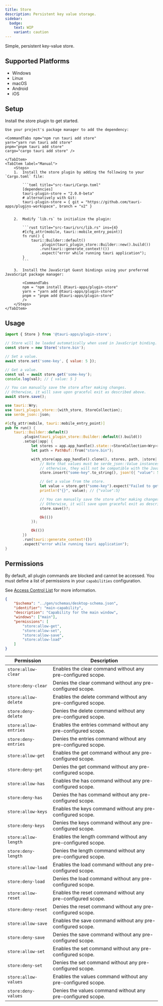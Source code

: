 ```yaml
---
title: Store
description: Persistent key value storage.
sidebar:
  badge:
    text: WIP
    variant: caution
---
```



<PluginLinks plugin="store" />

Simple, persistent key-value store.

## Supported Platforms

- Windows
- Linux
- macOS
- Android
- iOS

## Setup

Install the store plugin to get started.

<Tabs>
    <TabItem label="Automatic">

    Use your project's package manager to add the dependency:

    <CommandTabs npm="npm run tauri add store"
    yarn="yarn run tauri add store"
    pnpm="pnpm tauri add store"
    cargo="cargo tauri add store" />

    </TabItem>
    <TabItem label="Manual">
        <Steps>
        1.  Install the store plugin by adding the following to your `Cargo.toml` file:

            ```toml title="src-tauri/Cargo.toml"
            [dependencies]
            tauri-plugin-store = "2.0.0-beta"
            # alternatively with Git:
            tauri-plugin-store = { git = "https://github.com/tauri-apps/plugins-workspace", branch = "v2" }
            ```

        2.  Modify `lib.rs` to initialize the plugin:

            ```rust title="src-tauri/src/lib.rs" ins={4}
            #[cfg_attr(mobile, tauri::mobile_entry_point)]
            fn run() {
                tauri::Builder::default()
                    .plugin(tauri_plugin_store::Builder::new().build())
                    .run(tauri::generate_context!())
                    .expect("error while running tauri application");
            }
            ```

        3.  Install the JavaScript Guest bindings using your preferred JavaScript package manager:

            <CommandTabs
            npm = "npm install @tauri-apps/plugin-store"
            yarn = "yarn add @tauri-apps/plugin-store"
            pnpm = "pnpm add @tauri-apps/plugin-store"
            />
        </Steps>
    </TabItem>

</Tabs>

## Usage

<Tabs>
<TabItem label="JavaScript">

```js
import { Store } from '@tauri-apps/plugin-store';

// Store will be loaded automatically when used in JavaScript binding.
const store = new Store('store.bin');

// Set a value.
await store.set('some-key', { value: 5 });

// Get a value.
const val = await store.get('some-key');
console.log(val); // { value: 5 }

// You can manually save the store after making changes.
// Otherwise, it will save upon graceful exit as described above.
await store.save();
```

</TabItem>
<TabItem label="Rust">

```rust title="src-tauri/src/lib.rs"
use tauri::Wry;
use tauri_plugin_store::{with_store, StoreCollection};
use serde_json::json;

#[cfg_attr(mobile, tauri::mobile_entry_point)]
pub fn run() {
    tauri::Builder::default()
        .plugin(tauri_plugin_store::Builder::default().build())
        .setup(|app| {
            let stores = app.app_handle().state::<StoreCollection<Wry>>();
            let path = PathBuf::from("store.bin");

            with_store(app.app_handle().clone(), stores, path, |store| {
                // Note that values must be serde_json::Value instances,
                // otherwise, they will not be compatible with the JavaScript bindings.
                store.insert("some-key".to_string(), json!({ "value": 5 }))?;

                // Get a value from the store.
                let value = store.get("some-key").expect("Failed to get value from store");
                println!("{}", value); // {"value":5}

                // You can manually save the store after making changes.
                // Otherwise, it will save upon graceful exit as described above.
                store.save()?;

                Ok(())
            });

            Ok(())
        })
        .run(tauri::generate_context!())
        .expect("error while running tauri application");
}
```

</TabItem>
</Tabs>

## Permissions

By default, all plugin commands are blocked and cannot be accessed. You must define a list of permissions in your `capabilities` configuration.

See [Access Control List](/references/acl) for more information.

```json title="src-tauri/capabilities/main.json" ins={6-11}
{
	"$schema": "../gen/schemas/desktop-schema.json",
	"identifier": "main-capability",
	"description": "Capability for the main window",
	"windows": ["main"],
	"permissions": [
		"store:allow-get",
		"store:allow-set",
		"store:allow-save",
		"store:allow-load"
	]
}
```

| Permission            | Description                                                   |
| --------------------- | ------------------------------------------------------------- |
| `store:allow-clear`   | Enables the clear command without any pre-configured scope.   |
| `store:deny-clear`    | Denies the clear command without any pre-configured scope.    |
| `store:allow-delete`  | Enables the delete command without any pre-configured scope.  |
| `store:deny-delete`   | Denies the delete command without any pre-configured scope.   |
| `store:allow-entries` | Enables the entries command without any pre-configured scope. |
| `store:deny-entries`  | Denies the entries command without any pre-configured scope.  |
| `store:allow-get`     | Enables the get command without any pre-configured scope.     |
| `store:deny-get`      | Denies the get command without any pre-configured scope.      |
| `store:allow-has`     | Enables the has command without any pre-configured scope.     |
| `store:deny-has`      | Denies the has command without any pre-configured scope.      |
| `store:allow-keys`    | Enables the keys command without any pre-configured scope.    |
| `store:deny-keys`     | Denies the keys command without any pre-configured scope.     |
| `store:allow-length`  | Enables the length command without any pre-configured scope.  |
| `store:deny-length`   | Denies the length command without any pre-configured scope.   |
| `store:allow-load`    | Enables the load command without any pre-configured scope.    |
| `store:deny-load`     | Denies the load command without any pre-configured scope.     |
| `store:allow-reset`   | Enables the reset command without any pre-configured scope.   |
| `store:deny-reset`    | Denies the reset command without any pre-configured scope.    |
| `store:allow-save`    | Enables the save command without any pre-configured scope.    |
| `store:deny-save`     | Denies the save command without any pre-configured scope.     |
| `store:allow-set`     | Enables the set command without any pre-configured scope.     |
| `store:deny-set`      | Denies the set command without any pre-configured scope.      |
| `store:allow-values`  | Enables the values command without any pre-configured scope.  |
| `store:deny-values`   | Denies the values command without any pre-configured scope.   |
